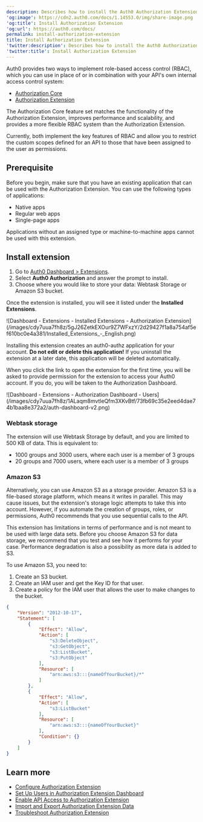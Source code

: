 ```yaml
---
description: Describes how to install the Auth0 Authorization Extension.
'og:image': https://cdn2.auth0.com/docs/1.14553.0/img/share-image.png
'og:title': Install Authorization Extension
'og:url': https://auth0.com/docs/
permalink: install-authorization-extension
title: Install Authorization Extension
'twitter:description': Describes how to install the Auth0 Authorization Extension.
'twitter:title': Install Authorization Extension
---
```

<Callout icon="file-lines" color="#0EA5E9" iconType="regular">

Auth0 provides two ways to implement role-based access control (RBAC), which you can use in place of or in combination with your API's own internal access control system:

* [Authorization Core](/docs/manage-users/access-control/rbac)
* [Authorization Extension](/docs/customize/extensions/authorization-extension)

The Authorization Core feature set matches the functionality of the Authorization Extension, improves performance and scalability, and provides a more flexible RBAC system than the Authorization Extension.

Currently, both implement the key features of RBAC and allow you to restrict the custom scopes defined for an API to those that have been assigned to the user as permissions.

</Callout>

## Prerequisite

Before you begin, make sure that you have an existing application that can be used with the Authorization Extension. You can use the following types of applications:

* Native apps
* Regular web apps
* Single-page apps

Applications without an assigned type or machine-to-machine apps cannot be used with this extension.

## Install extension

1. Go to [Auth0 Dashboard > Extensions](https://manage.auth0.com/#/extensions).
2. Select **Auth0 Authorization** and answer the prompt to install.
3. Choose where you would like to store your data: Webtask Storage or Amazon S3 bucket.

Once the extension is installed, you will see it listed under the **Installed Extensions**.

<Frame>![Dashboard - Extensions - Installed Extensions - Authorization Extension](/images/cdy7uua7fh8z/5gJ26ZetkEXOur9Z7WFxzY/2d29427f1a8a754af5ef610bc0e4a381/Installed_Extensions_-_English.png)</Frame>

<Warning>

Installing this extension creates an auth0-authz application for your account. **Do not edit or delete this application!** If you uninstall the extension at a later date, this application will be deleted automatically.

</Warning>

When you click the link to open the extension for the first time, you will be asked to provide permission for the extension to access your Auth0 account. If you do, you will be taken to the Authorization Dashboard.

<Frame>![Dashboard - Extensions - Authorization Dashboard - Users](/images/cdy7uua7fh8z/1ALaqm8mvtleQfm3XKvBtf/73fb69c35e2eed4dae74b1baa8e372a2/auth-dashboard-v2.png)</Frame>

### Webtask storage

The extension will use Webtask Storage by default, and you are limited to 500 KB of data. This is equivalent to:

* 1000 groups and 3000 users, where each user is a member of 3 groups
* 20 groups and 7000 users, where each user is a member of 3 groups

### Amazon S3

Alternatively, you can use Amazon S3 as a storage provider. Amazon S3 is a file-based storage platform, which means it writes in parallel. This may cause issues, but the extension's storage logic attempts to take this into account. However, if you automate the creation of groups, roles, or permissions, Auth0 recommends that you use sequential calls to the API.

<Callout icon="file-lines" color="#0EA5E9" iconType="regular">

This extension has limitations in terms of performance and is not meant to be used with large data sets. Before you choose Amazon S3 for data storage, we recommend that you test and see how it performs for your case. Performance degradation is also a possibility as more data is added to S3.

</Callout>

To use Amazon S3, you need to:

1. Create an S3 bucket.
2. Create an IAM user and get the Key ID for that user.
3. Create a policy for the IAM user that allows the user to make changes to the bucket.

```json lines expandable
{
    "Version": "2012-10-17",
    "Statement": [
        {
            "Effect": "Allow",
            "Action": [
                "s3:DeleteObject",
                "s3:GetObject",
                "s3:ListBucket",
                "s3:PutObject"
            ],
            "Resource": [
                "arn:aws:s3:::{nameOfYourBucket}/*"
            ]
        },
        {
            "Effect": "Allow",
            "Action": [
                "s3:ListBucket"
            ],
            "Resource": [
                "arn:aws:s3:::{nameOfYourBucket}"
            ],
            "Condition": {}
        }
    ]
}
```






## Learn more

* [Configure Authorization Extension](/docs/customize/extensions/authorization-extension/configure-authorization-extension)
* [Set Up Users in Authorization Extension Dashboard](/docs/customize/extensions/authorization-extension/set-up-authorization-extension-users)
* [Enable API Access to Authorization Extension](/docs/customize/extensions/authorization-extension/enable-api-access-to-authorization-extension)
* [Import and Export Authorization Extension Data](/docs/customize/extensions/authorization-extension/import-and-export-authorization-extension-data)
* [Troubleshoot Authorization Extension](/docs/troubleshoot/authentication-issues/troubleshoot-authorization-extension)